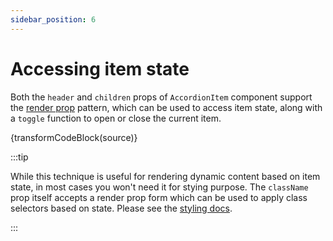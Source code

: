 ```yaml
---
sidebar_position: 6
---
```



# Accessing item state

Both the `header` and `children` props of `AccordionItem` component support the
[render prop](https://reactjs.org/docs/render-props.html) pattern, which can be used to
access item state, along with a `toggle` function to open or close the current item.

<AccessingState />

<CodeBlock language="jsx">{transformCodeBlock(source)}</CodeBlock>

:::tip

While this technique is useful for rendering dynamic content based on item state, in most
cases you won't need it for stying purpose. The `className` prop itself accepts a render
prop form which can be used to apply class selectors based on state. Please see the
[styling docs](./styling).

:::
